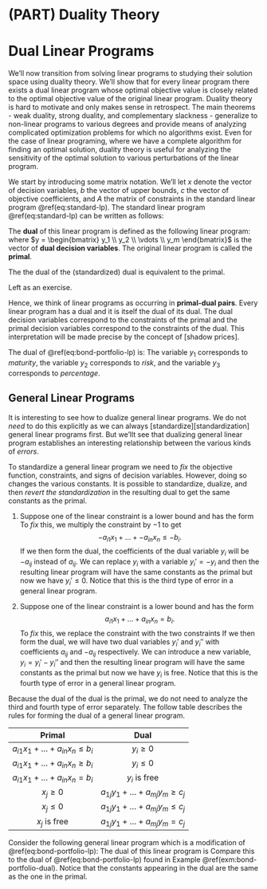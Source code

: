 # (PART) Duality Theory {-}

# Dual Linear Programs

We'll now transition from solving linear programs to studying their solution space using duality
theory. We'll show that for every linear program there exists a dual linear program whose optimal
objective value is closely related to the optimal objective value of the original linear program. 
Duality theory is hard to motivate and only makes sense in retrospect. The main theorems - weak duality,
strong duality, and complementary slackness - generalize to non-linear programs to various degrees
and provide means of analyzing complicated optimization problems for which no algorithms exist. Even
for the case of linear programing, where we have a complete algorithm for finding an optimal solution,
duality theory is useful for analyzing the sensitivity of the optimal solution to various
perturbations of the linear program.

We start by introducing some matrix notation. We'll let $x$ denote the vector of decision variables, $b$ the vector of upper bounds, $c$ the vector of objective coefficients, and $A$ the matrix of constraints in the standard linear program \@ref(eq:standard-lp).
\begin{align*}
  x = \begin{bmatrix} x_1 \\ x_2 \\ \vdots \\ x_n \end{bmatrix}, \quad
  b = \begin{bmatrix} b_1 \\ b_2 \\ \vdots \\ b_m \end{bmatrix}, \quad
  c = \begin{bmatrix} c_1 \\ c_2 \\ \vdots \\ c_n \end{bmatrix}, \quad
  A = \begin{bmatrix} a_{11} & a_{12} & \dots & a_{1n} \\
            a_{21} & a_{22} & \dots & a_{2n} \\
            \vdots & \vdots & \ddots & \vdots \\
            a_{m1} & a_{m2} & \dots & a_{mn} \end{bmatrix}.
\end{align*}
The standard linear program \@ref(eq:standard-lp) can be written as follows:
\begin{equation*}
\begin{array}{lrll}
  \mbox{maximize: } & c_0 + c^T x \\
  \mbox{subject to: } 
    & A x & \leq & b \\
    & x & \geq & 0.
\end{array}
\end{equation*}

::: {.definition}
The **dual** of this linear program is defined as the following linear program:
\begin{equation}
  \begin{array}{lrll}
    \mbox{minimize: } & c_0 + b^T y \\
    \mbox{subject to: } 
      & A^T y & \geq & c \\
      & y & \geq & 0,
  \end{array}
  (\#eq:standard-dual-lp)
\end{equation}
where $y = \begin{bmatrix} y_1 \\ y_2 \\ \vdots \\ y_m \end{bmatrix}$ is the vector of **dual
decision variables**. The original linear program is called the **primal**. 
:::

::: {.theorem}
The the dual of the (standardized) dual is equivalent to the primal.
:::

::: {.proof}
Left as an exercise.
:::

Hence, we think of linear programs as occurring in **primal-dual pairs**. Every linear program has a
dual and it is itself the dual of its dual. The dual decision variables correspond to the
constraints of the primal and the primal decision variables correspond to the constraints of the
dual. This interpretation will be made precise by the concept of [shadow prices].

::: {.example #bond-portfolio-dual}
The dual of \@ref(eq:bond-portfolio-lp) is:
\begin{equation}
\begin{array}{lrrrrrrrrrr}
  \mbox{minimize: } 
    & 3.6 y_1 & + & 1.5 y_2 & + & y_3 \\
  \mbox{subject to: }
    & 3y_1 & + & 2 y_2 & + & y_3 & \geq & 4 \\
    & 6y_1 & + & y_2 & + & y_3 & \geq & 3 \\
    & y_1 & , & y_2 & , & y_3 & \geq & 0.
\end{array}
(\#eq:bond-portfolio-dual)
\end{equation}
The variable $y_1$ corresponds to *maturity*, the variable $y_2$ corresponds to *risk*, and the variable $y_3$ corresponds to *percentage*. 
:::


## General Linear Programs

It is interesting to see how to dualize general linear programs. We do not *need* to do this
explicitly as we can always [standardize][standardization] general linear programs first. But we'llt
see that dualizing general linear program establishes an interesting relationship between the
various kinds of *errors*. 

To standardize a general linear program we need to *fix* the objective function, constraints, and
signs of decision variables. However, doing so changes the various constants. It is possible to
standardize, dualize, and then *revert the standardization* in the resulting dual to get the same
constants as the primal. 

1. Suppose one of the linear constraint is a lower bound and has the form
  \begin{align*}
    a_{i1} x_1 + \dots + a_{in} x_n \geq b_i.
  \end{align*}
  To *fix* this, we multiply the constraint by $-1$ to get $$-a_{i1} x_1 + \dots + - a_{in} x_n \leq -b_i.$$
  If we then form the dual, the coefficients of the dual variable $y_i$ will be $-a_{ij}$ instead of $a_{ij}$. 
  We can replace $y_i$ with a variable $y_i' = -y_i$ and then the resulting linear program will have the same constants as the primal but now we have $y_i' \le 0$.
  Notice that this is the third type of error in a general linear program.

2. Suppose one of the linear constraint is a lower bound and has the form $$a_{i1} x_1 + \dots + a_{in} x_n = b_i.$$
  To *fix* this, we replace the constraint with the two constraints
  \begin{align*}
    a_{i1} x_1 + \dots + a_{in} x_n &\leq b_i, \\
    -a_{i1} x_1 - \dots - a_{in} x_n &\leq -b_i.
  \end{align*}
  If we then form the dual, we will have two dual variables $y_i'$ and $y_i''$ with coefficients $a_{ij}$ and $-a_{ij}$ respectively. 
  We can introduce a new variable, $y_i = y_i' - y_i''$ and then the resulting linear program will have the same constants as the primal but now we have $y_i$ is free.
  Notice that this is the fourth type of error in a general linear program.

Because the dual of the dual is the primal, we do not need to analyze the third and fourth type of error separately.
The follow table describes the rules for forming the dual of a general linear program.

| Primal | Dual | 
| :----: | :--: |
| $a_{i1} x_1 + \dots + a_{in} x_n \le b_i$ | $y_i \ge 0$ |
| $a_{i1} x_1 + \dots + a_{in} x_n \ge b_i$ | $y_i \le 0$ |
| $a_{i1} x_1 + \dots + a_{in} x_n = b_i$ | $y_i$ is free |
| $x_j \ge 0$ | $a_{1j}y_1 + \dots + a_{mj} y_m \ge c_j$ |
| $x_j \le 0$ | $a_{1j}y_1 + \dots + a_{mj} y_m \le c_j$ |
| $x_j$ is free | $a_{1j}y_1 + \dots + a_{mj} y_m = c_j$ |

::: {.example}
Consider the following general linear program which is a modification of \@ref(eq:bond-portfolio-lp): 
\begin{equation*}
  \begin{array}{rrrrrl}
  \mbox{maximize:} & 4x_1 & + & 3x_2 \\
  \mbox{subject to:}
    & 3x_1 & + & 6x_2 & \le & 3.6 \\
    & 2x_1 & + & x_2 & \ge & 1.5 \\
    & x_1 & + & x_2 & = & 1 \\
    & x_1 &  &  & \le & 0.
  \end{array}
\end{equation*}
The dual of this linear program is 
\begin{equation*}
  \begin{array}{lrrrrrrrrrr}
    \mbox{minimize: } 
      & 3.6 y_1 & + & 1.5 y_2 & + & y_3 \\
    \mbox{subject to: }
      & 3y_1 & + & 2 y_2 & + & y_3 & \leq & 4 \\
      & 6y_1 & + & y_2 & + & y_3 & = & 3 \\
      & y_1 &  & &  & & \geq & 0 \\
      & & & y_2 & & & \leq & 0.
  \end{array}
\end{equation*}
Compare this to the dual of \@ref(eq:bond-portfolio-lp) found in Example
\@ref(exm:bond-portfolio-dual). Notice that the constants appearing in the dual are the same as the
one in the primal.
:::